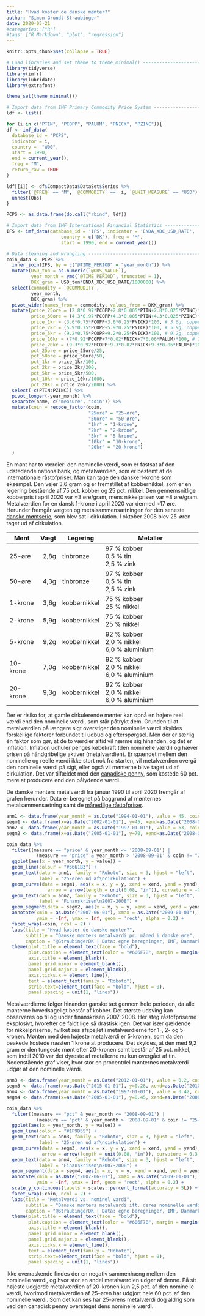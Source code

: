 ```yaml
---
title: "Hvad koster de danske mønter?"
author: "Simon Grundt Straubinger"
date: 2020-05-21
#categories: ["R"]
#tags: ["R Markdown", "plot", "regression"]
---
```


```r
knitr::opts_chunk$set(collapse = TRUE)
```

```r
# Load libraries and set theme to theme_minimal() -------------------------
library(tidyverse)
library(imfr)
library(lubridate)
library(extrafont)

theme_set(theme_minimal())

# Import data from IMF Primary Commodity Price System ---------------------
ldf <- list()

for (i in c("PTIN", "PCOPP", "PALUM", "PNICK", "PZINC")){
df <- imf_data(
  database_id = "PCPS",
  indicator = i,
  country =  "W00",
  start = 1990,
  end = current_year(),
  freq = "M",
  return_raw = TRUE
)

ldf[[i]] <- df$CompactData$DataSet$Series %>% 
  filter(`@FREQ` == "M", `@COMMODITY` ==  i, `@UNIT_MEASURE` == "USD") %>% 
  unnest(Obs)
}

PCPS <- as.data.frame(do.call("rbind", ldf))

# Import data from IMF International Financial Statistics -----------------
IFS <- imf_data(database_id = 'IFS', indicator = 'ENDA_XDC_USD_RATE',
                    country = c('DK'), freq = 'M',
                    start = 1990, end = current_year())

# Data cleaning and wrangling ---------------------------------------------
coin_data <- PCPS %>% 
  inner_join(IFS, by = c("@TIME_PERIOD" = "year_month")) %>% 
  mutate(USD_ton = as.numeric(`@OBS_VALUE`),
         year_month = ymd(`@TIME_PERIOD`, truncated = 1),
         DKK_gram = USD_ton*ENDA_XDC_USD_RATE/1000000) %>% 
  select(commodity = `@COMMODITY`,
         year_month,
         DKK_gram) %>% 
  pivot_wider(names_from = commodity, values_from = DKK_gram) %>% 
  mutate(price_25ore = (2.8*0.97*PCOPP+2.8*0.005*PTIN+2.8*0.025*PZINC)*100, # 2.8g, copper 97%, tin 0.5%, zinc 2,5%
         price_50ore = (4.3*0.97*PCOPP+4.3*0.005*PTIN+4.3*0.025*PZINC)*100, # 4.3g, copper 97%, tin 0.5%, zinc 2,5%
         price_1kr = (3.6*0.75*PCOPP+3.6*0.25*PNICK)*100, # 3.6g, copper 75%, nickel 25%
         price_2kr = (5.9*0.75*PCOPP+5.9*0.25*PNICK)*100, # 5.9g, copper 75%, nickel 25%
         price_5kr = (9.2*0.75*PCOPP+9.2*0.25*PNICK)*100, # 9.2g, copper 75%, nickel 25%
         price_10kr = (7*0.92*PCOPP+7*0.02*PNICK+7*0.06*PALUM)*100, # 7g, copper 92%, nickel 2%, aluminium 6%
         price_20kr = (9.3*0.92*PCOPP+9.3*0.02*PNICK+9.3*0.06*PALUM)*100, # 9.3g, copper 92%, nickel 2%, aluminium 6%
         pct_25ore = price_25ore/25,
         pct_50ore = price_50ore/50,
         pct_1kr = price_1kr/100,
         pct_2kr = price_2kr/200,
         pct_5kr = price_5kr/500,
         pct_10kr = price_10kr/1000,
         pct_20kr = price_20kr/2000) %>% 
  select(-c(PTIN:PZINC)) %>% 
  pivot_longer(-year_month) %>% 
  separate(name, c("measure", "coin")) %>%
  mutate(coin = recode_factor(coin, 
                              "25ore" = "25-øre",
                              "50ore" = "50-øre",
                              "1kr" = "1-krone",
                              "2kr" = "2-krone",
                              "5kr" = "5-krone",
                              "10kr" = "10-krone",
                              "20kr" = "20-krone")
  )
```

En mønt har to værdier: den nominelle værdi, som er fastsat af den udstedende nationalbank, og metalværdien, som er bestemt af de internationale råstofpriser. Man kan tage den danske 1-krone som eksempel. Den vejer 3,6 gram og er fremstillet af kobbernikkel, som er en legering bestående af 75 pct. kobber og 25 pct. nikkel. Den gennemsnitlige kobberpris i april 2020 var ≈3 øre/gram, mens nikkelprisen var ≈8 øre/gram. Metalværdien for en dansk 1-krone i april 2020 var dermed ≈17 øre. Herunder fremgår vægten og metalsammensætningen for den seneste [danske møntserie](http://www.nationalbanken.dk/da/sedlerogmoenter/danske_moenter/Sider/default.aspx), som blev sat i cirkulation. I oktober 2008 blev 25-øren taget ud af cirkulation.

| Mønt          | Vægt | Legering     | Metaller                                  |
| ------------- |-----:| -------------|-------------------------------------------|
| 25-øre        | 2,8g | tinbronze    | 97 % kobber<br>0,5 % tin<br>2,5 % zink    |
| 50-øre        | 4,3g | tinbronze    | 97 % kobber<br>0,5 % tin<br>2,5 % zink    |
| 1-krone       | 3,6g | kobbernikkel | 75 % kobber<br>25 % nikkel                |
| 2-krone       | 5,9g | kobbernikkel | 75 % kobber<br>25 % nikkel                |
| 5-krone       | 9,2g | kobbernikkel | 92 % kobber<br>2,0 % nikkel<br>6,0 % aluminium|
| 10-krone      | 7,0g | kobbernikkel | 92 % kobber<br>2,0 % nikkel<br>6,0 % aluminium|
| 20-krone      | 9,3g | kobbernikkel | 92 % kobber<br>2,0 % nikkel<br>6,0 % aluminium|

Der er risiko for, at gamle cirkulerende mønter kan opnå en højere reel værdi end den nominelle værdi, som står påtrykt dem. Grunden til at metalværdien på længere sigt overstiger den nominelle værdi skyldes forskellige faktorer forbundet til udbud og efterspørgsel. Men der er særlig én faktor som gør, at de to værdier altid vil nærme sig hinanden, og det er inflation. Inflation udhuler penges købekraft (den nominelle værdi) og hæver prisen på håndgribelige aktiver (metalværdien). Er spændet mellem den nominelle og reelle værdi ikke stort nok fra starten, vil metalværdien overgå den nominelle værdi på sigt, eller også vil mønterne blive taget ud af cirkulation. Det var tilfældet med den [canadiske penny](https://edition.cnn.com/2012/03/30/business/canada-penny/), som kostede 60 pct. mere at producere end den pålydende værdi.

De danske mønters metalværdi fra januar 1990 til april 2020 fremgår af grafen herunder. Data er beregnet på baggrund af mønternes metalsammensætning samt de [månedlige råstofpriser](https://www.imf.org/en/Research/commodity-prices).

```r
ann1 <- data.frame(year_month = as.Date("1994-01-01"), value = 45, coin = "25-øre")
segm1 <- data.frame(x=as.Date("2002-01-01"), y=45, xend=as.Date("2008-06-01"), yend=18, coin = "25-øre")
ann2 <- data.frame(year_month = as.Date("1997-01-01"), value = 63, coin = "1-krone")
segm2 <- data.frame(x=as.Date("2005-01-01"), y=70, xend=as.Date("2008-03-01"), yend=70, coin = "1-krone")

coin_data %>% 
  filter((measure == "price" & year_month <= '2008-09-01') | 
           (measure == "price" & year_month > '2008-09-01' & coin != "25-øre")) %>% 
  ggplot(aes(x = year_month, y = value)) +
  geom_line(colour = "#5661B3") +
  geom_text(data = ann1, family = "Roboto", size = 3, hjust = "left",
            label = "25-øren ud af\ncirkulation") +
  geom_curve(data = segm1, aes(x = x, y = y, xend = xend, yend = yend),
               arrow = arrow(length = unit(0.08, "in")), curvature = -0.3, size = 0.4) +
  geom_text(data = ann2, family = "Roboto", size = 3, hjust = "left",
            label = "Finanskrisen\n2007-2008") +
  geom_segment(data = segm2, aes(x = x, y = y, xend = xend, yend = yend), size = 0.4) +
  annotate(xmin = as.Date("2007-06-01"), xmax = as.Date("2009-01-01"), 
           ymin = -Inf, ymax = Inf, geom = 'rect', alpha = 0.2) +
  facet_wrap(~coin, ncol = 2) +
  labs(title = "Hvad koster de danske mønter?",
       subtitle = "Danske mønters metalværdi pr. måned i danske øre",
       caption = "@StraubingerDK | Data: egne beregninger, IMF, Danmarks Nationalbank") +
  theme(plot.title = element_text(face = "bold"),
        plot.caption = element_text(color = "#606F7B", margin = margin(t = 10)),
        axis.title = element_blank(),
        panel.grid.minor = element_blank(),
        panel.grid.major.x = element_blank(),
        axis.ticks.x = element_line(),
        text = element_text(family = "Roboto"),
        strip.text=element_text(face = "bold", hjust = 0),
        panel.spacing = unit(1, "lines"))
```

Metalværdierne følger hinanden ganske tæt gennem hele perioden, da alle mønterne hovedsageligt består af kobber. Det største udsving kan observeres op til og under finanskrisen 2007-2008. Her steg råstofpriserne eksplosivt, hvorefter de faldt lige så drastisk igen. Det var især gældende for nikkelpriserne, hvilket ses afspejlet i metalværdierne for 1-, 2- og 5-kronen. Mønten med den højeste metalværdi er 5-kronen, som da den peakede kostede næsten 1 krone at producere. Det skyldes, at den med 9,2 gram er den tungeste mønt efter 20-kronen samt består af 25 pct. nikkel, som indtil 2010 var det dyreste af metallerne nu kun overgået af tin. Nedenstående graf viser, hvor stor en procentdel mønternes metalværdi udgør af den nominelle værdi.

```r
ann3 <- data.frame(year_month = as.Date("2012-01-01"), value = 0.2, coin = "25-øre")
segm3 <- data.frame(x=as.Date("2015-01-01"), y=0.28, xend=as.Date("2010-01-01"), yend=0.4, coin = "25-øre")
ann4 <- data.frame(year_month = as.Date("1997-01-01"), value = 0.42, coin = "1-krone")
segm4 <- data.frame(x=as.Date("2005-01-01"), y=0.45, xend=as.Date("2008-03-01"), yend=0.45, coin = "1-krone")

coin_data %>% 
  filter((measure == "pct" & year_month <= '2008-09-01') | 
           (measure == "pct" & year_month > '2008-09-01' & coin != "25-øre")) %>% 
  ggplot(aes(x = year_month, y = value)) +
  geom_line(colour = "#1F9D55") +
  geom_text(data = ann3, family = "Roboto", size = 3, hjust = "left",
            label = "25-øren ud af\ncirkulation") +
  geom_curve(data = segm3, aes(x = x, y = y, xend = xend, yend = yend),
             arrow = arrow(length = unit(0.08, "in")), curvature = 0.3, size = 0.4) +
  geom_text(data = ann4, family = "Roboto", size = 3, hjust = "left",
            label = "Finanskrisen\n2007-2008") +
  geom_segment(data = segm4, aes(x = x, y = y, xend = xend, yend = yend), size = 0.4) +
  annotate(xmin = as.Date("2007-06-01"), xmax = as.Date("2009-01-01"), 
           ymin = -Inf, ymax = Inf, geom = 'rect', alpha = 0.2) +
  scale_y_continuous(labels = scales::percent_format(accuracy = 5L)) +
  facet_wrap(~coin, ncol = 2) +
  labs(title = "Metalværdi vs. nominel værdi",
       subtitle = "Danske mønters metalværdi ift. deres nominelle værdi pr. måned",
       caption = "@StraubingerDK | Data: egne beregninger, IMF, Danmarks Nationalbank") +
  theme(plot.title = element_text(face = "bold"),
        plot.caption = element_text(color = "#606F7B", margin = margin(t = 10)),
        axis.title = element_blank(),
        panel.grid.minor = element_blank(),
        panel.grid.major.x = element_blank(),
        axis.ticks.x = element_line(),
        text = element_text(family = "Roboto"),
        strip.text=element_text(face = "bold", hjust = 0),
        panel.spacing = unit(1, "lines"))
```

Ikke overraskende findes der en negativ sammenhæng mellem den nominelle værdi, og hvor stor en andel metalværdien udgør af denne. På sit højeste udgjorde metalværdien af 20-kronen kun 2,5 pct. af den nominelle værdi, hvorimod metalværdien af 25-øren har udgjort hele 60 pct. af den nominelle værdi. Som det kan ses har 25-ørens metalværdi dog aldrig som ved den canadisk penny oversteget dens nominelle værdi.
